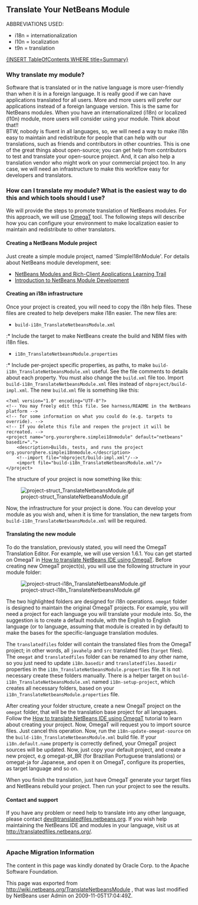 <!--

    Licensed to the Apache Software Foundation (ASF) under one
    or more contributor license agreements.  See the NOTICE file
    distributed with this work for additional information
    regarding copyright ownership.  The ASF licenses this file
    to you under the Apache License, Version 2.0 (the
    "License"); you may not use this file except in compliance
    with the License.  You may obtain a copy of the License at

      http://www.apache.org/licenses/LICENSE-2.0

    Unless required by applicable law or agreed to in writing,
    software distributed under the License is distributed on an
    "AS IS" BASIS, WITHOUT WARRANTIES OR CONDITIONS OF ANY
    KIND, either express or implied.  See the License for the
    specific language governing permissions and limitations
    under the License.

-->

==Translate Your NetBeans Module==

ABBREVIATIONS USED:
* i18n = internationalization
* l10n = localization
* t9n = translation

[[{INSERTTableOfContentsWHERETitle=Summary} | {INSERT TableOfContents WHERE title=Summary}]]

===Why translate my module?===
Software that is translated or in the native language is more user-friendly than when it is in a foreign language. It is really good if we can have applications translated for all users. More and more users will prefer our applications instead of a foreign language version. This is the same for NetBeans modules. When you have an internationalized (i18n) or localized (l10n) module, more users will consider using your module. Think about that!!<br>

BTW, nobody is fluent in all languages, so, we will need a way to make i18n easy to maintain and redistribute for people that can help with our translations, such as friends and contributors in other countries. This is one of the great things about open-source; you can get help from contributors to test and translate your open-source project. And, it can also help a translation vendor who might work on your commercial project too. In any case, we will need an infrastructure to make this workflow easy for developers and translators.

===How can I translate my module? What is the easiest way to do this and which tools should I use?===
We will provide the steps to promote translation of NetBeans modules. For this approach, we will use [http://www.omegat.org/omegat/omegat.html OmegaT] tool. The following steps will describe how you can configure your environment to make localization easier to maintain and redistribute to other translators.

====Creating a NetBeans Module project====
Just create a simple module project, named 'SimpleI18nModule'. For details about NetBeans module development, see:
* [http://www.netbeans.org/kb/trails/platform.html NetBeans Modules and Rich-Client Applications Learning Trail]
* [http://platform.netbeans.org/tutorials/quickstart-nbm.html Introduction to NetBeans Module Development]

====Creating an i18n infrastructure====
Once your project is created, you will need to copy the i18n help files. These files are created to help develpers make i18n easier. The new files are:
* <tt>build-i18n_TranslateNetbeansModule.xml</tt>
:* Include the target to make NetBeans create the build and NBM files with i18n files.
* <tt>i18n_TranslateNetbeansModule.properties</tt>
:* Include per-project specific properties, as paths, to make <tt>build-i18n_TranslateNetbeansModule.xml</tt> useful. See the file comments to details about each property.
{{information|
;Suggestion: Update your <tt>i18n_TranslateNetbeansModule.properties</tt> should be the first thing to do when setting up the i18n on your project. This avoids several problems!!
----
;Tip: All these files and updated <tt>build.xml</tt> are available on <tt>i18n_TranslateNetbeansModule.zip</tt> file. Just unzip this file in your module base folder and make the appropriate changes in the <tt>i18n_TranslateNetbeansModule.properties</tt> file to make your module ready.
}}
You must also change the <tt>build.xml</tt> file too. Import <tt>build-i18n_TranslateNetbeansModule.xml</tt> files instead of <tt>nbproject/build-impl.xml</tt>. The new <tt>build.xml</tt> file is something like this:
<pre>
<?xml version="1.0" encoding="UTF-8"?>
<!-- You may freely edit this file. See harness/README in the NetBeans platform -->
<!-- for some information on what you could do (e.g. targets to override). -->
<!-- If you delete this file and reopen the project it will be recreated. -->
<project name="org.yourorghere.simplei18nmodule" default="netbeans" basedir=".">
    <description>Builds, tests, and runs the project org.yourorghere.simplei18nmodule.</description>
    <!--import file="nbproject/build-impl.xml"/-->
    <import file="build-i18n_TranslateNetbeansModule.xml"/>
</project>
</pre>
The structure of your project is now something like this:

[[Image:project-struct_TranslateNetbeansModule.gif]]

Now, the infrastructure for your project is done. You can develop your module as you wish and, when it is time for translation, the new targets from <tt>build-i18n_TranslateNetbeansModule.xml</tt> will be required.

====Translating the new module====
To do the translation, previously stated, you will need the OmegaT Translation Editor. For example, we will use version 1.6.1. You can get started on OmegaT in [http://translatedfiles.netbeans.org/docs/HOWTOs/How-to-translate-NetBeans-using-OmegaT.html How to translate NetBeans IDE using OmegaT].
Before creating new OmegaT project(s), you will use the following structure in your module folder:

[[Image:project-struct-i18n_TranslateNetbeansModule.gif]]

The two highlighted folders are designed for i18n operations. <tt>omegat</tt> folder is designed to maintain the original OmegaT projects. For example, you will need a project for each language you will translate your module into. So, the suggestion is to create a default module, with the English to English language (or <native> to <native> language, assuming that module is created in <native> by default) to make the bases for the specific-language translation modules.

The <tt>translatedfiles</tt> folder will contain the translated files from the OmegaT project; in other words, all <tt>javahelp</tt> and <tt>src</tt> translated files (<tt>target</tt> files). The <tt>omegat</tt> and <tt>translatedfiles</tt> folder can be renamed to any other name, so you just need to update <tt>i18n.basedir</tt> and <tt>translatedfiles.basedir</tt> properties in the <tt>i18n_TranslateNetbeansModule.properties</tt> file. It is not necessary create these folders manually. There is a helper target on <tt>build-i18n_TranslateNetbeansModule.xml</tt> named <tt>i18n-setup-project</tt>, which creates all necessary folders, based on your <tt>i18n_TranslateNetbeansModule.properties</tt> file.

After creating your folder structure, create a new OnegaT project on the <tt>omegat</tt> folder, that will be the translation base project for all languages. Follow the [http://translatedfiles.netbeans.org/docs/HOWTOs/How-to-translate-NetBeans-using-OmegaT.html How to translate NetBeans IDE using OmegaT] tutorial to learn about creating your project.
{{warning|
If you are using JavaHelp on your module, you will need an additional change to your OmegaT settings.
Add a new pattern on your File Filters > Text Files:
<pre>
Source Filename Pattern: *toc.xml
Source File Encoding: <auto>
Target File Encoding: UTF-8
Target Filename Pattern: ${nameOnly}_${targetLocale}.${extension}
</pre>
}}
Now, OmegaT will request you to import source files. Just cancel this operation. Now, run the <tt>i18n-update-omegat-source</tt> on the <tt>build-i18n_TranslateNetbeansModule.xml</tt> build file. If your <tt>i18n.default.name</tt> property is correctly defined, your OmegaT project sources will be updated. Now, just copy your default project, and create a new project, e.g omegat-pt_BR (for Brazilian Portuguese translations) or omegat-ja for Japanese, and open it on OmegaT, configure its properties, as target language and so on.

When you finish the translation, just have OmegaT generate your target files and NetBeans rebuild your project. Then run your project to see the results.
{{information|
;Suggestion: Define your target folder as <tt>translatedfiles</tt> folder. This will make your translations easier.
----
;Tip: To run your module in a different language, you can put this in the project.properties file:
<pre>run.args.extra=--locale cs:CZ</pre>
In case of a standalone module, this file is part of the module;
and in the case of a module suite module, this file belongs to the suite.
<br>PS: Tip by Boeck Heiko
}}

====Contact and support====
If you have any problem or need help to translate into any other language, please contact [mailto:dev@translatedfiles.netbeans.org dev@translatedfiles.netbeans.org]. If you wish help maintaining the NetBeans IDE and modules in your language, visit us at http://translatedfiles.netbeans.org/.
----
{{attachments|
* [[Media:i18n_TranslateNetbeansModule.zip]]
* [[Media:build-i18n_TranslateNetbeansModule.xml]]
* [[Media:i18n_TranslateNetbeansModule.properties]]}}

===Apache Migration Information===

The content in this page was kindly donated by Oracle Corp. to the
Apache Software Foundation.

This page was exported from http://wiki.netbeans.org/TranslateNetbeansModule , 
that was last modified by NetBeans user Admin 
on 2009-11-05T17:04:49Z.


